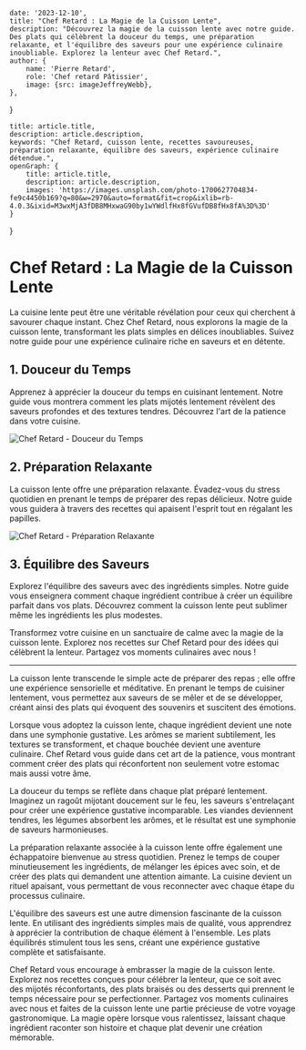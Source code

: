 
    date: '2023-12-10',
    title: "Chef Retard : La Magie de la Cuisson Lente",
    description: "Découvrez la magie de la cuisson lente avec notre guide. Des plats qui célèbrent la douceur du temps, une préparation relaxante, et l'équilibre des saveurs pour une expérience culinaire inoubliable. Explorez la lenteur avec Chef Retard.",
    author: {
        name: 'Pierre Retard',
        role: 'Chef retard Pâtissier',
        image: {src: imageJeffreyWebb},
    },
}

    title: article.title,
    description: article.description,
    keywords: "Chef Retard, cuisson lente, recettes savoureuses, préparation relaxante, équilibre des saveurs, expérience culinaire détendue.",
    openGraph: {
        title: article.title,
        description: article.description,
        images: 'https://images.unsplash.com/photo-1700627704834-fe9c4450b169?q=80&w=2970&auto=format&fit=crop&ixlib=rb-4.0.3&ixid=M3wxMjA3fDB8MHxwaG90by1wYWdlfHx8fGVufDB8fHx8fA%3D%3D'
    }
}

# Chef Retard : La Magie de la Cuisson Lente

La cuisine lente peut être une véritable révélation pour ceux qui cherchent à savourer chaque instant. Chez Chef Retard, nous explorons la magie de la cuisson lente, transformant les plats simples en délices inoubliables. Suivez notre guide pour une expérience culinaire riche en saveurs et en détente.

## 1. Douceur du Temps

Apprenez à apprécier la douceur du temps en cuisinant lentement. Notre guide vous montrera comment les plats mijotés lentement révèlent des saveurs profondes et des textures tendres. Découvrez l'art de la patience dans votre cuisine.

![Chef Retard - Douceur du Temps](./slow-cooking-bliss.jpeg)

## 2. Préparation Relaxante

La cuisson lente offre une préparation relaxante. Évadez-vous du stress quotidien en prenant le temps de préparer des repas délicieux. Notre guide vous guidera à travers des recettes qui apaisent l'esprit tout en régalant les papilles.

![Chef Retard - Préparation Relaxante](./slow-cooking-prep.jpeg)

## 3. Équilibre des Saveurs

Explorez l'équilibre des saveurs avec des ingrédients simples. Notre guide vous enseignera comment chaque ingrédient contribue à créer un équilibre parfait dans vos plats. Découvrez comment la cuisson lente peut sublimer même les ingrédients les plus modestes.

Transformez votre cuisine en un sanctuaire de calme avec la magie de la cuisson lente. Explorez nos recettes sur Chef Retard pour des idées qui célèbrent la lenteur. Partagez vos moments culinaires avec nous !

---

La cuisson lente transcende le simple acte de préparer des repas ; elle offre une expérience sensorielle et méditative. En prenant le temps de cuisiner lentement, vous permettez aux saveurs de se mêler et de se développer, créant ainsi des plats qui évoquent des souvenirs et suscitent des émotions.

Lorsque vous adoptez la cuisson lente, chaque ingrédient devient une note dans une symphonie gustative. Les arômes se marient subtilement, les textures se transforment, et chaque bouchée devient une aventure culinaire. Chef Retard vous guide dans cet art de la patience, vous montrant comment créer des plats qui réconfortent non seulement votre estomac mais aussi votre âme.

La douceur du temps se reflète dans chaque plat préparé lentement. Imaginez un ragoût mijotant doucement sur le feu, les saveurs s'entrelaçant pour créer une expérience gustative incomparable. Les viandes deviennent tendres, les légumes absorbent les arômes, et le résultat est une symphonie de saveurs harmonieuses.

La préparation relaxante associée à la cuisson lente offre également une échappatoire bienvenue au stress quotidien. Prenez le temps de couper minutieusement les ingrédients, de mélanger les épices avec soin, et de créer des plats qui demandent une attention aimante. La cuisine devient un rituel apaisant, vous permettant de vous reconnecter avec chaque étape du processus culinaire.

L'équilibre des saveurs est une autre dimension fascinante de la cuisson lente. En utilisant des ingrédients simples mais de qualité, vous apprendrez à apprécier la contribution de chaque élément à l'ensemble. Les plats équilibrés stimulent tous les sens, créant une expérience gustative complète et satisfaisante.

Chef Retard vous encourage à embrasser la magie de la cuisson lente. Explorez nos recettes conçues pour célébrer la lenteur, que ce soit avec des mijotés réconfortants, des plats braisés ou des desserts qui prennent le temps nécessaire pour se perfectionner. Partagez vos moments culinaires avec nous et faites de la cuisson lente une partie précieuse de votre voyage gastronomique. La magie opère lorsque vous ralentissez, laissant chaque ingrédient raconter son histoire et chaque plat devenir une création mémorable.

